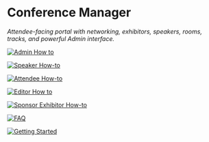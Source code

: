 # Conference Manager

*Attendee-facing portal with networking, exhibitors, speakers, rooms, tracks, and powerful Admin interface.*

[![Admin How to](./../resources/sections/AdminHt.svg)](./Conference-Manager/Admin-Howto.mdx)

[![Speaker How-to](./../resources/sections/SpeakerHt.svg)](./Conference-Manager/Speaker-Howto.mdx)

[![Attendee How-to](./../resources/sections/AttendeeHt.svg)](./Conference-Manager/Attendee-Howto.mdx)

[![Editor How to](./../resources/sections/EditorHt.svg)](./Conference-Manager/Editor-Howto.mdx)

[![Sponsor Exhibitor How-to](./../resources/sections/SponsorExHt.svg)](./Conference-Manager/SponsorEx-Howto.mdx)

[![FAQ](./../resources/sections/FAQ.svg)](./Conference-Manager/FAQT.mdx)

[![Getting Started](./../resources/sections/GettingStarted.svg)](./Conference-Manager/GettingStarted.mdx)